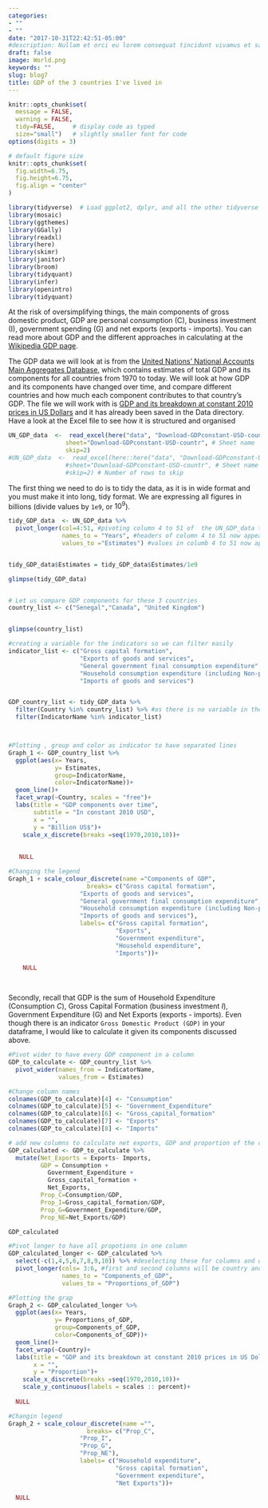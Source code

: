 ```yaml
---
categories:
- ""
- ""
date: "2017-10-31T22:42:51-05:00"
#description: Nullam et orci eu lorem consequat tincidunt vivamus et sagittis magna sed nunc rhoncus condimentum sem. In efficitur ligula tate urna. Maecenas massa sed magna lacinia magna pellentesque lorem ipsum dolor. Nullam et orci eu lorem consequat tincidunt. Vivamus et sagittis tempus.
draft: false
image: World.png
keywords: ""
slug: blog7
title: GDP of the 3 countries I've lived in
---
```



```r
knitr::opts_chunk$set(
  message = FALSE, 
  warning = FALSE, 
  tidy=FALSE,     # display code as typed
  size="small")   # slightly smaller font for code
options(digits = 3)

# default figure size
knitr::opts_chunk$set(
  fig.width=6.75, 
  fig.height=6.75,
  fig.align = "center"
)
```


```r
library(tidyverse)  # Load ggplot2, dplyr, and all the other tidyverse packages
library(mosaic)
library(ggthemes)
library(GGally)
library(readxl)
library(here)
library(skimr)
library(janitor)
library(broom)
library(tidyquant)
library(infer)
library(openintro)
library(tidyquant)
```



At the risk of oversimplifying things, the main components of gross domestic product, GDP are personal consumption (C), business investment (I), government spending (G) and net exports (exports - imports). You can read more about GDP and the different approaches in calculating at the [Wikipedia GDP page](https://en.wikipedia.org/wiki/Gross_domestic_product).

The GDP data we will look at is from the [United Nations' National Accounts Main Aggregates Database](https://unstats.un.org/unsd/snaama/Downloads), which contains estimates of total GDP and its components for all countries from 1970 to today. We will look at how GDP and its components have changed over time, and compare different countries and how much each component contributes to that country's GDP. The file we will work with is [GDP and its breakdown at constant 2010 prices in US Dollars](http://unstats.un.org/unsd/amaapi/api/file/6) and it has already been saved in the Data directory. Have a look at the Excel file to see how it is structured and organised


```r

UN_GDP_data  <-  read_excel(here("data", "Download-GDPconstant-USD-countries.xls"), # Excel filename
                sheet="Download-GDPconstant-USD-countr", # Sheet name
                skip=2)
#UN_GDP_data  <-  read_excel(here::here("data", "Download-GDPconstant-USD-countries.xls"), # Excel filename
                #sheet="Download-GDPconstant-USD-countr", # Sheet name
                #skip=2) # Number of rows to skip

```

The first thing we need to do is to tidy the data, as it is in wide format and you must make it into long, tidy format. We are expressing all figures in billions (divide values by `1e9`, or $10^9$).


```r

tidy_GDP_data  <- UN_GDP_data %>% 
  pivot_longer(col=4:51, #pivoting column 4 to 51 of  the UN_GDP_data table to a longer format
               names_to = "Years", #headers of column 4 to 51 now appear in one column as years 
               values_to ="Estimates") #values in columb 4 to 51 now appear in a second column named estimates 


tidy_GDP_data$Estimates = tidy_GDP_data$Estimates/1e9

glimpse(tidy_GDP_data)


# Let us compare GDP components for these 3 countries
country_list <- c("Senegal","Canada", "United Kingdom")


glimpse(country_list)

```


```r


#creating a variable for the indicators so we can filter easily
indicator_list <- c("Gross capital formation",
                    "Exports of goods and services",
                    "General government final consumption expenditure",
                    "Household consumption expenditure (including Non-profit institutions serving households)", 
                    "Imports of goods and services")


GDP_country_list <- tidy_GDP_data %>% 
  filter(Country %in% country_list) %>% #as there is no variable in the Country column, using == does not work 
  filter(IndicatorName %in% indicator_list)



#Plotting , group and color as indicator to have separated lines
Graph_1 <- GDP_country_list %>% 
  ggplot(aes(x= Years,
             y= Estimates,
             group=IndicatorName, 
             color=IndicatorName))+
  geom_line()+
  facet_wrap(~Country, scales = "free")+
  labs(title = "GDP components over time",
       subtitle = "In constant 2010 USD",
       x = "",
       y = "Billion US$")+
    scale_x_discrete(breaks =seq(1970,2010,10))+
    
    
   NULL

#Changing the legend
Graph_1 + scale_colour_discrete(name ="Components of GDP",
                      breaks= c("Gross capital formation",
                    "Exports of goods and services",
                    "General government final consumption expenditure",
                    "Household consumption expenditure (including Non-profit institutions serving households)", 
                    "Imports of goods and services"),
                    labels= c("Gross capital formation",
                              "Exports",
                              "Government expenditure",
                              "Household expenditure",
                              "Imports"))+
  
    NULL

  

```


Secondly, recall that GDP is the sum of Household Expenditure (Consumption *C*), Gross Capital Formation (business investment *I*), Government Expenditure (G) and Net Exports (exports - imports). Even though there is an indicator `Gross Domestic Product (GDP)` in your dataframe, I would like to calculate it given its components discussed above.



```r

#Pivot wider to have every GDP component in a column 
GDP_to_calculate <- GDP_country_list %>% 
  pivot_wider(names_from = IndicatorName,
              values_from = Estimates) 

#Change column names 
colnames(GDP_to_calculate)[4] <- "Consumption"
colnames(GDP_to_calculate)[5] <- "Government_Expenditure"
colnames(GDP_to_calculate)[6] <- "Gross_capital_formation"
colnames(GDP_to_calculate)[7] <- "Exports"
colnames(GDP_to_calculate)[8] <- "Imports"

# add new columns to calculate net exports, GDP and proportion of the components 
GDP_calculated <- GDP_to_calculate %>% 
  mutate(Net_Exports = Exports- Imports,
         GDP = Consumption + 
           Government_Expenditure +
           Gross_capital_formation + 
           Net_Exports,
         Prop_C=Consumption/GDP,
         Prop_I=Gross_capital_formation/GDP,
         Prop_G=Government_Expenditure/GDP,
         Prop_NE=Net_Exports/GDP)

GDP_calculated


```

```r


#Pivot longer to have all propotions in one column
GDP_calculated_longer <- GDP_calculated %>% 
  select(-c(1,4,5,6,7,8,9,10)) %>% #deselecting these for columns and will only have 6 left
  pivot_longer(cols= 3:6, #first and second columns will be country and years, we do not want to pivot those
               names_to = "Components_of_GDP",
               values_to = "Proportions_of_GDP")

#Plotting the grap
Graph_2 <- GDP_calculated_longer %>% 
  ggplot(aes(x= Years,
             y= Proportions_of_GDP,
             group=Components_of_GDP, 
             color=Components_of_GDP))+
  geom_line()+
  facet_wrap(~Country)+
  labs(title = "GDP and its breakdown at constant 2010 prices in US Dollars",
       x = "",
       y = "Proportion")+
    scale_x_discrete(breaks =seq(1970,2010,10))+
    scale_y_continuous(labels = scales :: percent)+
  
  NULL

#Changin legend
Graph_2 + scale_colour_discrete(name ="",
                      breaks= c("Prop_C",
                    "Prop_I",
                    "Prop_G",
                    "Prop_NE"),
                    labels= c("Household expenditure",
                              "Gross capital formation",
                              "Government expenditure",
                              "Net Exports"))+
  
  NULL

```









